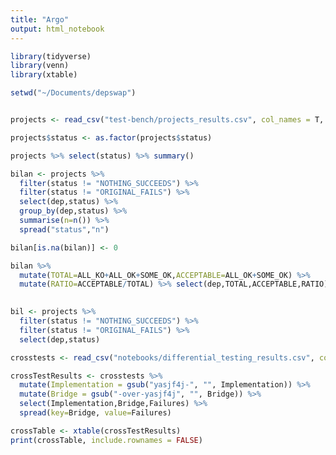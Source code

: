 ```yaml
---
title: "Argo"
output: html_notebook
---
```


```r
library(tidyverse)
library(venn)
library(xtable)
```


```r
setwd("~/Documents/depswap")


projects <- read_csv("test-bench/projects_results.csv", col_names = T, col_types = cols())

projects$status <- as.factor(projects$status)


```


```r

projects %>% select(status) %>% summary()

bilan <- projects %>% 
  filter(status != "NOTHING_SUCCEEDS") %>% 
  filter(status != "ORIGINAL_FAILS") %>% 
  select(dep,status) %>% 
  group_by(dep,status) %>% 
  summarise(n=n()) %>% 
  spread("status","n")

bilan[is.na(bilan)] <- 0

bilan %>%
  mutate(TOTAL=ALL_KO+ALL_OK+SOME_OK,ACCEPTABLE=ALL_OK+SOME_OK) %>%
  mutate(RATIO=ACCEPTABLE/TOTAL) %>% select(dep,TOTAL,ACCEPTABLE,RATIO)
  
```


```r

bil <- projects %>% 
  filter(status != "NOTHING_SUCCEEDS") %>% 
  filter(status != "ORIGINAL_FAILS") %>% 
  select(dep,status)

```

```r
crosstests <- read_csv("notebooks/differential_testing_results.csv", col_names = T, col_types = cols())

```

```r
crossTestResults <- crosstests %>% 
  mutate(Implementation = gsub("yasjf4j-", "", Implementation)) %>% 
  mutate(Bridge = gsub("-over-yasjf4j", "", Bridge)) %>% 
  select(Implementation,Bridge,Failures) %>% 
  spread(key=Bridge, value=Failures)

crossTable <- xtable(crossTestResults)
print(crossTable, include.rownames = FALSE)
```